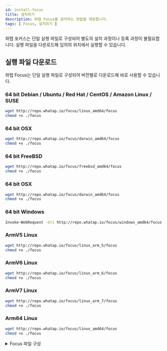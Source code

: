 ```yaml
---
id: install-focus
title: 설치하기
description: 와탭 Focus를 설치하는 방법을 제공합니다.
tags: [ Focus, 설치하기 ]
---
```


와탭 포커스는 단일 실행 파일로 구성되어 별도의 설치 과정이나 등록 과정이 불필요합니다. 실행 파일을 다운로드해 임의의 위치에서 실행할 수 있습니다.

<!-- 구성 수정 필요 -->
## 실행 파일 다운로드

와탭 Focus는 단일 실행 파일로 구성되어 버전별로 다운로드해 바로 사용할 수 있습니다.

### 64 bit Debian / Ubuntu / Red Hat / CentOS / Amazon Linux / SUSE

```bash title=SH
wget http://repo.whatap.io/focus/linux_amd64/focus
chmod +x ./focus
```

### 64 bit OSX

```bash title=SH
wget http://repo.whatap.io/focus/darwin_amd64/focus
chmod +x ./focus
```

### 64 bit FreeBSD

```bash title=SH
wget http://repo.whatap.io/focus/freebsd_amd64/focus
chmod +x ./focus
```

### 64 bit OSX

```bash title=SH
wget http://repo.whatap.io/focus/darwin_amd64/focus
chmod +x ./focus
```

### 64 bit Windows

```bash title=SH
Invoke-WebRequest -Uri http://repo.whatap.io/focus/windows_amd64/focus.exe -OutFile focus.exe
```

### ArmV5 Linux

```bash title=SH
wget http://repo.whatap.io/focus/linux_arm_5/focus
chmod +x ./focus
```

### ArmV6 Linux

```bash title=SH
wget http://repo.whatap.io/focus/linux_arm_6/focus
chmod +x ./focus
```

### ArmV7 Linux

```bash title=SH
wget http://repo.whatap.io/focus/linux_arm_7/focus
chmod +x ./focus
```

### Arm64 Linux

```bash title=SH
wget http://repo.whatap.io/focus/linux_amd64/focus
chmod +x ./focus
```

<details>
<summary>Focus 파일 구성</summary>

*  **Linux / FreeBSD / OSX / Raspberry Pi OS**
    * **focus**  
        데이터 수집 및 전송 프로그램입니다.
*  **Windows**        
    * **focus.exe**  
        데이터 수집 및 전송 프로그램입니다.             

</details>